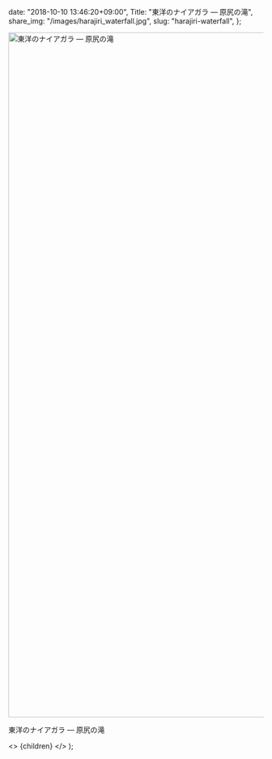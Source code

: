 
  date: "2018-10-10 13:46:20+09:00",
  Title: "東洋のナイアガラ ― 原尻の滝",
  share_img: "/images/harajiri_waterfall.jpg",
  slug: "harajiri-waterfall",
};

<img src="/Users/dream_exp/Desktop/Projects/ikyoukoujitsu/ikyoukoujitsu-v2/public/images/harajiri_waterfall.jpg" alt="東洋のナイアガラ ― 原尻の滝" width="1080" height="1350" />

<span className="caption">東洋のナイアガラ ― 原尻の滝</span>

  <>
    <Head>
      <title>{meta.Title} | 異郷好実</title>
    </Head>
    <PostLayout meta={meta}>{children}</PostLayout>
  </>
);
